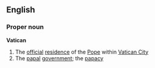 ==English==
===Proper noun===
'''Vatican'''
#The [[official]] [[residence]] of the [[Pope]] within [[Vatican City]]
#The [[papal]] [[government]]; the [[papacy]]